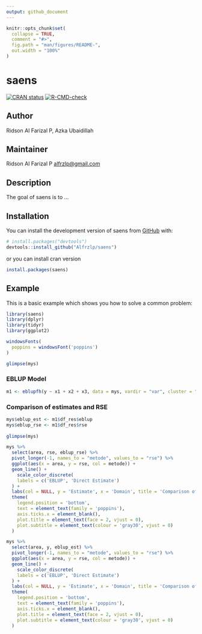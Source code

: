 ```yaml
---
output: github_document
---
```


```r
knitr::opts_chunk$set(
  collapse = TRUE,
  comment = "#>",
  fig.path = "man/figures/README-",
  out.width = "100%"
)
```

# saens

<!-- badges: start -->

[![CRAN status](https://www.r-pkg.org/badges/version/saens)](https://CRAN.R-project.org/package=saens) [![R-CMD-check](https://github.com/Alfrzlp/saens/actions/workflows/R-CMD-check.yaml/badge.svg)](https://github.com/Alfrzlp/saens/actions/workflows/R-CMD-check.yaml)

<!-- badges: end -->

## Author

Ridson Al Farizal P, Azka Ubaidillah

## Maintainer

Ridson Al Farizal P [alfrzlp\@gmail.com](mailto:alfrzlp@gmail.com){.email}

## Description

The goal of saens is to ...

## Installation

You can install the development version of saens from [GitHub](https://github.com/) with:

```r
# install.packages("devtools")
devtools::install_github("Alfrzlp/saens")
```

or you can install cran version

```r
install.packages(saens)
```

## Example

This is a basic example which shows you how to solve a common problem:

```r
library(saens)
library(dplyr)
library(tidyr)
library(ggplot2)

windowsFonts(
  poppins = windowsFont('poppins')
)
```

```r
glimpse(mys)
```

### EBLUP Model

```r
m1 <- eblupfh(y ~ x1 + x2 + x3, data = mys, vardir = "var", cluster = "clust")
```

### Comparison of estimates and RSE

```r
mys$eblup_est <- m1$df_res$eblup
mys$eblup_rse <- m1$df_res$rse
  
glimpse(mys)
```

```r
mys %>% 
  select(area, rse, eblup_rse) %>% 
  pivot_longer(-1, names_to = "metode", values_to = "rse") %>%
  ggplot(aes(x = area, y = rse, col = metode)) +
  geom_line() +
    scale_color_discrete(
    labels = c('EBLUP', 'Direct Estimate')
  ) +
  labs(col = NULL, y = 'Estimate', x = 'Domain', title = 'Comparison of RSE') +
  theme(
    legend.position = 'bottom',
    text = element_text(family = 'poppins'),
    axis.ticks.x = element_blank(),
    plot.title = element_text(face = 2, vjust = 0),
    plot.subtitle = element_text(colour = 'gray30', vjust = 0)
  )
```

```r
mys %>% 
  select(area, y, eblup_est) %>% 
  pivot_longer(-1, names_to = "metode", values_to = "rse") %>%
  ggplot(aes(x = area, y = rse, col = metode)) +
  geom_line() +
    scale_color_discrete(
    labels = c('EBLUP', 'Direct Estimate')
  ) +
  labs(col = NULL, y = 'Estimate', x = 'Domain', title = 'Comparison of Estimates') +
  theme(
    legend.position = 'bottom',
    text = element_text(family = 'poppins'),
    axis.ticks.x = element_blank(),
    plot.title = element_text(face = 2, vjust = 0),
    plot.subtitle = element_text(colour = 'gray30', vjust = 0)
  )
```
